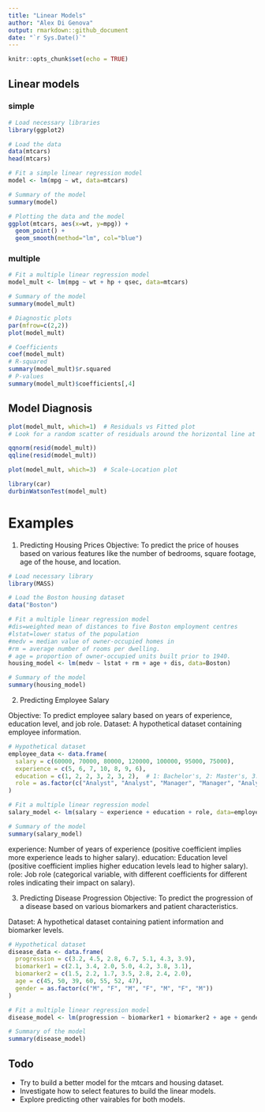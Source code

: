 ```yaml
---
title: "Linear Models"
author: "Alex Di Genova"
output: rmarkdown::github_document
date: "`r Sys.Date()`"
---
```


```r
knitr::opts_chunk$set(echo = TRUE)
```

## Linear models
### simple
```r
# Load necessary libraries
library(ggplot2)

# Load the data
data(mtcars)
head(mtcars)

# Fit a simple linear regression model
model <- lm(mpg ~ wt, data=mtcars)

# Summary of the model
summary(model)

# Plotting the data and the model
ggplot(mtcars, aes(x=wt, y=mpg)) +
  geom_point() +
  geom_smooth(method="lm", col="blue")
```
### multiple
```r
# Fit a multiple linear regression model
model_mult <- lm(mpg ~ wt + hp + qsec, data=mtcars)

# Summary of the model
summary(model_mult)

# Diagnostic plots
par(mfrow=c(2,2))
plot(model_mult)

```
```r
# Coefficients
coef(model_mult)
# R-squared
summary(model_mult)$r.squared
# P-values
summary(model_mult)$coefficients[,4]
```

## Model Diagnosis

```r
plot(model_mult, which=1)  # Residuals vs Fitted plot
# Look for a random scatter of residuals around the horizontal line at zero.
```
```r
qqnorm(resid(model_mult))
qqline(resid(model_mult))
```
```r
plot(model_mult, which=3)  # Scale-Location plot
```
```r
library(car)
durbinWatsonTest(model_mult)
```

# Examples

1. Predicting Housing Prices
Objective: To predict the price of houses based on various features like the number of bedrooms, square footage, age of the house, and location.

```r
# Load necessary library
library(MASS)

# Load the Boston housing dataset
data("Boston")

# Fit a multiple linear regression model
#dis=weighted mean of distances to five Boston employment centres
#lstat=lower status of the population 
#medv = median value of owner-occupied homes in
#rm = average number of rooms per dwelling.
# age = proportion of owner-occupied units built prior to 1940.
housing_model <- lm(medv ~ lstat + rm + age + dis, data=Boston)

# Summary of the model
summary(housing_model)
```




2. Predicting Employee Salary

Objective: To predict employee salary based on years of experience, education level, and job role.
Dataset: A hypothetical dataset containing employee information.

```r
# Hypothetical dataset
employee_data <- data.frame(
  salary = c(60000, 70000, 80000, 120000, 100000, 95000, 75000),
  experience = c(5, 6, 7, 10, 8, 9, 6),
  education = c(1, 2, 2, 3, 2, 3, 2),  # 1: Bachelor's, 2: Master's, 3: PhD
  role = as.factor(c("Analyst", "Analyst", "Manager", "Manager", "Analyst", "Manager", "Analyst"))
)

# Fit a multiple linear regression model
salary_model <- lm(salary ~ experience + education + role, data=employee_data)

# Summary of the model
summary(salary_model)

```

experience: Number of years of experience (positive coefficient implies more experience leads to higher salary).
education: Education level (positive coefficient implies higher education levels lead to higher salary).
role: Job role (categorical variable, with different coefficients for different roles indicating their impact on salary).


3. Predicting Disease Progression
Objective: To predict the progression of a disease based on various biomarkers and patient characteristics.

Dataset: A hypothetical dataset containing patient information and biomarker levels.

```r
# Hypothetical dataset
disease_data <- data.frame(
  progression = c(3.2, 4.5, 2.8, 6.7, 5.1, 4.3, 3.9),
  biomarker1 = c(2.1, 3.4, 2.0, 5.0, 4.2, 3.8, 3.1),
  biomarker2 = c(1.5, 2.2, 1.7, 3.5, 2.8, 2.4, 2.0),
  age = c(45, 50, 39, 60, 55, 52, 47),
  gender = as.factor(c("M", "F", "M", "F", "M", "F", "M"))
)

# Fit a multiple linear regression model
disease_model <- lm(progression ~ biomarker1 + biomarker2 + age + gender, data=disease_data)

# Summary of the model
summary(disease_model)

```


## Todo

- Try to build a better model for the mtcars and housing dataset.
- Investigate how to select features to build the linear models.
- Explore predicting other vairables for both models.
